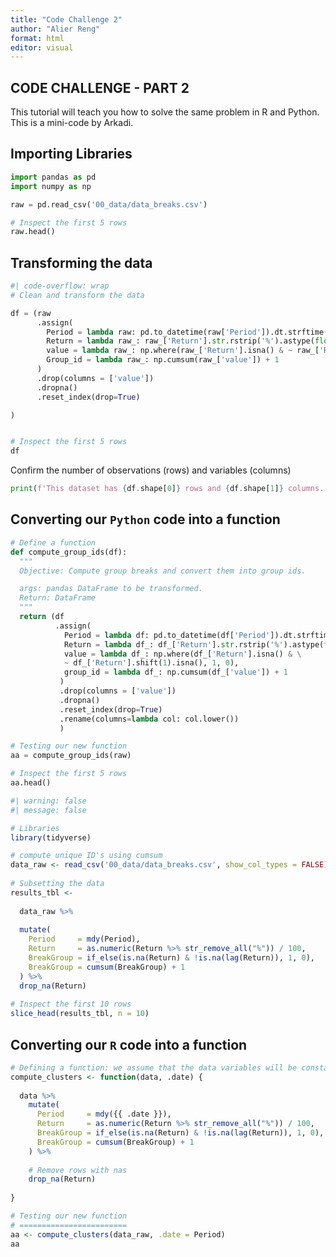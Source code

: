 ```yaml
---
title: "Code Challenge 2"
author: "Alier Reng"
format: html
editor: visual
---
```


## CODE CHALLENGE - PART 2

This tutorial will teach you how to solve the same problem in R and Python. This is a mini-code by Arkadi.

## Importing Libraries

```python
import pandas as pd
import numpy as np

```

```python
raw = pd.read_csv('00_data/data_breaks.csv')

# Inspect the first 5 rows
raw.head()
```

## Transforming the data

```python
#| code-overflow: wrap
# Clean and transform the data

df = (raw
      .assign(
        Period = lambda raw: pd.to_datetime(raw['Period']).dt.strftime('%Y-%m-%d'),
        Return = lambda raw_: raw_['Return'].str.rstrip('%').astype(float) / 100,
        value = lambda raw_: np.where(raw_['Return'].isna() & ~ raw_['Return'].shift(1).isna(), 1, 0),
        Group_id = lambda raw_: np.cumsum(raw_['value']) + 1
      )
      .drop(columns = ['value'])
      .dropna()
      .reset_index(drop=True)

)


# Inspect the first 5 rows
df
```

Confirm the number of observations (rows) and variables (columns)

```python
print(f'This dataset has {df.shape[0]} rows and {df.shape[1]} columns.')

```

## Converting our `Python` code into a function

```python
# Define a function
def compute_group_ids(df):
  """
  Objective: Compute group breaks and convert them into group ids.

  args: pandas DataFrame to be transformed.
  Return: DataFrame
  """
  return (df
          .assign(
            Period = lambda df: pd.to_datetime(df['Period']).dt.strftime('%Y-%m-%d'),
            Return = lambda df_: df_['Return'].str.rstrip('%').astype(float) / 100,
            value = lambda df_: np.where(df_['Return'].isna() & \
            ~ df_['Return'].shift(1).isna(), 1, 0),
            group_id = lambda df_: np.cumsum(df_['value']) + 1
           )
           .drop(columns = ['value'])
           .dropna()
           .reset_index(drop=True)
           .rename(columns=lambda col: col.lower())
           )

# Testing our new function
aa = compute_group_ids(raw)

# Inspect the first 5 rows
aa.head()
```

```r
#| warning: false
#| message: false

# Libraries
library(tidyverse)

# compute unique ID's using cumsum
data_raw <- read_csv('00_data/data_breaks.csv', show_col_types = FALSE)
 
# Subsetting the data 
results_tbl <- 
  
  data_raw %>%
  
  mutate(
    Period     = mdy(Period),
    Return     = as.numeric(Return %>% str_remove_all("%")) / 100,
    BreakGroup = if_else(is.na(Return) & !is.na(lag(Return)), 1, 0), 
    BreakGroup = cumsum(BreakGroup) + 1
  ) %>% 
  drop_na(Return)
  
# Inspect the first 10 rows
slice_head(results_tbl, n = 10)
```

## Converting our `R` code into a function

```r
# Defining a function: we assume that the data variables will be constant; otherwise, we should not hard code them in our function.
compute_clusters <- function(data, .date) {
  
  data %>% 
    mutate(
      Period     = mdy({{ .date }}),
      Return     = as.numeric(Return %>% str_remove_all("%")) / 100,
      BreakGroup = if_else(is.na(Return) & !is.na(lag(Return)), 1, 0),
      BreakGroup = cumsum(BreakGroup) + 1
    ) %>% 
    
    # Remove rows with nas
    drop_na(Return)
    
}

# Testing our new function
# ========================
aa <- compute_clusters(data_raw, .date = Period)
aa
```